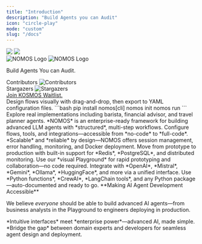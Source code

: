 ```yaml
---
title: "Introduction"
description: "Build Agents you can Audit"
icon: "circle-play"
mode: "custom"
slug: "/docs"
---
```


<div className="relative">
  <div className="absolute top-0 lg:-top-16 left-0 right-0">
    <img
      src="https://github.com/mintlify/docs/raw/main/images/hero/background-light.png"
      className="block dark:hidden pointer-events-none"
    />
    <img
      src="https://github.com/mintlify/docs/raw/main/images/hero/background-dark.png"
      className="hidden dark:block pointer-events-none"
    />
  </div>
  <div className="px-4 py-16 lg:py-48 lg:pb-12 max-w-3xl mx-auto">
    <div className="flex justify-center mb-6">
      <img
        src="/assets/light.png"
        alt="NOMOS Logo"
        className="block dark:hidden h-32 w-auto"
      />
      <img
        src="/assets/dark.png"
        alt="NOMOS Logo"
        className="hidden dark:block h-32 w-auto"
      />
    </div>
    <p className="max-w-xl mx-auto px-4 mt-4 text-lg text-center text-gray-500 dark:text-zinc-500">Build Agents You can Audit.</p>
    <div className="flex flex-col items-center mt-6">
      <span className="text-sm font-semibold mb-2">Contributors</span>
      <img
      src="https://readme-contribs.as93.net/contributors/dowhiledev/nomos?shape=squircle&hideLabel=true&limit=10&perRow=2"
      alt="Contributors"
      />
    </div>
    <div className="flex flex-col items-center">
      <span className="text-sm font-semibold mb-2">Stargazers</span>
      <img
      src="https://readme-contribs.as93.net/stargazers/dowhiledev/nomos?shape=squircle&hideLabel=true&&perRow=20"
      alt="Stargazers"
      />
    </div>
    <div className="flex justify-center mt-8">
      <a href="/kosmos" className="inline-block text-sm font-medium text-white dark:!text-zinc-950 bg-zinc-900 hover:bg-zinc-700 dark:bg-zinc-100 hover:dark:bg-zinc-300 rounded-full px-6 py-3 not-prose transition-all duration-200 cursor-pointer z-10 relative">
        Join KOSMOS Waitlist.
      </a>
    </div>
  </div>
</div>

<div className="max-w-6xl mx-auto px-4 py-4">

<CardGroup cols={3}>
  <Card title="Visual Playground" icon="mouse-pointer-2" href="https://nomos-builder.vercel.app/">
    Design flows visually with drag-and-drop, then export to YAML configuration files.
  </Card>
  <Card title="CLI Quick Start" icon="terminal">
    ```bash
    pip install nomos[cli]
    nomos init
    nomos run
    ```
  </Card>
  <Card title="Examples" icon="book-open" href="guides">
    Explore real implementations including barista, financial advisor, and travel planner agents.
  </Card>
</CardGroup>

<CardGroup cols={2}>
  <Card title="Enterprise-Grade AI Framework" icon="building" iconType="solid">
    *NOMOS* is an enterprise-ready framework for building advanced LLM agents with *structured*, multi-step workflows. Configure flows, tools, and integrations—accessible from *no-code* to *full-code*.
  </Card>
  <Card title="Production-Ready Architecture" icon="server" iconType="solid">
    *Scalable* and *reliable* by design—NOMOS offers session management, error handling, monitoring, and Docker deployment. Move from prototype to production with built-in support for *Redis*, *PostgreSQL*, and distributed monitoring.
  </Card>
</CardGroup>

<CardGroup cols={3}>
  <Card title="Drag & Drop Design" icon="mouse-pointer-2" iconType="solid">
    Use our *visual Playground* for rapid prototyping and collaboration—no code required.
  </Card>
  <Card title="Multi-Provider LLM Support" icon="brain-circuit" iconType="solid">
    Integrate with *OpenAI*, *Mistral*, *Gemini*, *Ollama*, *HuggingFace*, and more via a unified interface.
  </Card>
  <Card title="Extensive Tool Ecosystem" icon="wrench" iconType="solid">
    Use *Python functions*, *CrewAI*, *LangChain tools*, and any Python package—auto-documented and ready to go.
  </Card>
</CardGroup>

<Info>
**Making AI Agent Development Accessible**

We believe *everyone* should be able to build advanced AI agents—from business analysts in the Playground to engineers deploying in production.
</Info>

<CardGroup cols={2}>
  <Card title="Innovation Through Simplicity" icon="lightbulb" iconType="solid" color="#059669">
    *Intuitive interfaces* meet *enterprise power*—advanced AI, made simple.
  </Card>
  <Card title="Collaborative Development" icon="users" iconType="solid" color="#7c3aed">
    *Bridge the gap* between domain experts and developers for seamless agent design and deployment.
  </Card>
</CardGroup>

</div>
